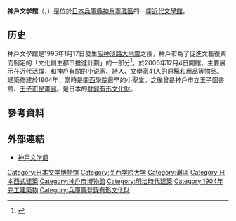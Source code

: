 {{onesource|time=2014-09-02T18:25:40+00:00}}
'''神戶文学館'''（{{jpn|j=神戸文学館|hg=こうべぶんがくかん}}，{{lang-en|Kobe City Museum of Literature}}）是位於[[日本|日本]][[兵庫縣|兵庫縣]][[神戶市|神戶市]][[灘區|灘區]]的一座[[近代|近代]][[文學館|文學館]]。

==历史==
神戶文學館是1995年1月17日發生[[阪神淡路大地震|阪神淡路大地震]]之後，神戶市為了促進文藝復興而制定的「文化創生都市推進計劃」的一部分<ref >{{cite web|url=http://www.kobe-np.co.jp/info/bungakukan/index.html|title=館の概要|date=|publisher=神戸文学館|accessdate=2014-09-02|archive-date=2020-11-30|archive-url=https://web.archive.org/web/20201130120454/https://www.kobe-np.co.jp/info/bungakukan/index.html|dead-url=no}}</ref>。於2006年12月4日開館。主要展示在近代活躍，和神戶有關的[[小说家|小说家]]、[[詩人|詩人]]、[[文學家|文學家]]41人的原稿和用品等物品。建築修建於1904年，當時是[[關西學院|關西學院]]最早的小聖堂。之後曾是神戶市立王子圖書館、[[王子市民畫廊|王子市民畫廊]]。是日本的[[登録有形文化財|登録有形文化財]]。

== 參考資料 ==
<references/>

==外部連結==
{{Commons|Category:Kobe City Museum of Literature}}
*[http://www.kobe-np.co.jp/info/bungakukan/index.html 神戸文学館] {{Wayback|url=http://www.kobe-np.co.jp/info/bungakukan/index.html |date=20201130120454 }}

[[Category:日本文学博物馆|Category:日本文学博物馆]]
[[Category:关西学院大学|Category:关西学院大学]]
[[Category:灘區|Category:灘區]]
[[Category:日本西式建築|Category:日本西式建築]]
[[Category:神戶市博物館|Category:神戶市博物館]]
[[Category:明治時代建築|Category:明治時代建築]]
[[Category:1904年完工建築物|Category:1904年完工建築物]]
[[Category:兵庫縣登錄有形文化財|Category:兵庫縣登錄有形文化財]]